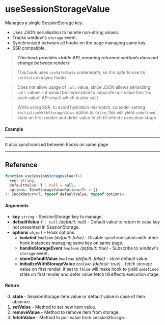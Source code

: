 
<Meta title="Side-effect/useSessionStorageValue" component={Example} />

# useSessionStorageValue

Manages a single SessionStorage key.

- Uses JSON serialisation to handle non-string values.
- Tracks window's `storage` event.
- Synchronized between all hooks on the page managing same key.
- SSR compatible.

> **_This hook provides stable API, meaning returned methods does not change between renders_**

> This hook uses `useSafeState` underneath, so it is safe to use its `setState` in async hooks.

> Does not allow usage of `null` value, since JSON allows serializing `null` values - it would be
> impossible to separate null value fom 'no such value' API result which is also `null`.

> While using SSR, to avoid hydration mismatch, consider setting `initializeWithStorageValue` option to
> `false`, this will yield `undefined` state on first render and defer value fetch till effects
> execution stage.

#### Example

<Canvas isColumn>
  <Story name="Example" story={Example} />
  <hr />
  It also synchronised between hooks on same page
  <hr />
  <Story name="Example2" story={Example} />
</Canvas>

<ArgsTable story="Example" />

## Reference

```ts
function useSessionStorageValue<T>(
  key: string,
  defaultValue: T | null = null,
  options: IUseStorageValueOptions<T> = {}
): IHookReturn<T, typeof defaultValue, typeof options>;
```

#### Arguments

- **key** _`string`_ - SessionStorage key to manage.
- **defaultValue** _`T | null`_ _(default: null)_ - Default value to return in case key not
  presented in SessionStorage.
- **options** _`object`_ - Hook options:
  - **isolated** _`boolean`_ _(default: false)_ - Disable synchronisation with other hook instances
    managing same key on same page.
  - **handleStorageEvent** _`boolean`_ _(default: true)_ - Subscribe to window's `storage` event.
  - **storeDefaultValue** _`boolean`_ _(default: false)_ - store default value.
  - **initializeWithStorageValue** _`boolean`_ _(default: true)_ - fetch storage value on first
    render. If set to `false` will make hook to yield `undefined` state on first render and defer
    value fetch till effects execution stage.

#### Return

0. **state** - SessionStorage item value or default value in case of item absence.
1. **setValue** - Method to set new item value.
2. **removeValue** - Method to remove item from storage.
3. **fetchValue** - Method to pull value from sessionStorage.
